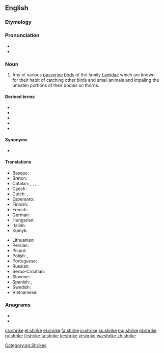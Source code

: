 ==English==

===Etymology===
{{rfelite|en}}

===Pronunciation===
* {{IPA|/ʃɹaɪk/|lang=en}}
* {{rhymes|aɪk|lang=en}}

===Noun===
{{wikipedia}}
{{en-noun}}

# Any of various [[passerine]] [[bird]]s of the family [[Laniidae]] which are known for their habit of catching other birds and small animals and impaling the uneaten portions of their bodies on thorns.

====Derived terms====
* {{vern|crow shrike}}
* {{vern|cuckoo shrike}}
* {{vern|shrike thrush}}
* {{vern|shrike tit}}
* {{vern|swallow shrike}}

====Synonyms====
* {{l|en|butcherbird}}

====Translations====
{{trans-top|Any of various passerine birds of the family ''Laniidae''}}
* Basque: {{t|eu|antzandobi}}
* Breton: {{t|br|pig-spern}}
* Catalan: {{t|ca|capsigrany|m}}, {{t|ca|capsot|m}}, {{t|ca|botxí|m}}, {{t|ca|escorxador|m}}, {{t+|ca|trenca|f}}
* Czech: {{t+|cs|ťuhýk|m}}
* Dutch: {{t|nl|klauwier|m}}, {{t|nl|klapekster|m}}
* Esperanto: {{t|eo|lanio}}
* Finnish: {{t+|fi|lepinkäinen}}
* French: {{t+|fr|pie-grièche|f}}
* German: {{t+|de|Würger|m}}
* Hungarian: {{t+|hu|gébics}}
* Italian: {{t|it|averla}}
* Kumyk: {{t|kum|къаргъанат|tr=qarğanat}}
{{trans-mid}}
* Lithuanian: {{t|lt|medšarkė}}
* Persian: {{t|fa|ورکاک|tr=varkāk|sc=fa-Arab}}
* Picard: {{t|pcd|agache-écreuhèle}}
* Polish: {{t+|pl|dzierzba}}, {{t+|pl|srokosz}}
* Portuguese: {{t+|pt|picanço|m}}
* Russian: {{t+|ru|сорокопу́т|m}}
* Serbo-Croatian: {{t+|sh|svračak|m}}
* Slovene: {{t+|sl|srakoper}}
* Spanish: {{t|es|alcaudón|m}}, {{t+|es|verdugo|m}}
* Swedish: {{t+|sv|törnskata|c}}
* Vietnamese: {{t|vi|bách thanh}}
{{trans-bottom}}

===Anagrams===
* {{l|en|hikers}}
* {{l|en|shriek}}

[[Category:en:Shrikes]]

[[cs:shrike]]
[[et:shrike]]
[[el:shrike]]
[[fa:shrike]]
[[io:shrike]]
[[ku:shrike]]
[[mg:shrike]]
[[pl:shrike]]
[[ru:shrike]]
[[fi:shrike]]
[[ta:shrike]]
[[te:shrike]]
[[vi:shrike]]
[[wa:shrike]]
[[zh:shrike]]